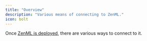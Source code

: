 ```yaml
---
title: "Overview"
description: "Various means of connecting to ZenML."
icon: bolt
---
```


Once [ZenML is deployed](/user-guide/guides/production-guide/deploying-zenml), there are various ways to connect to it.
